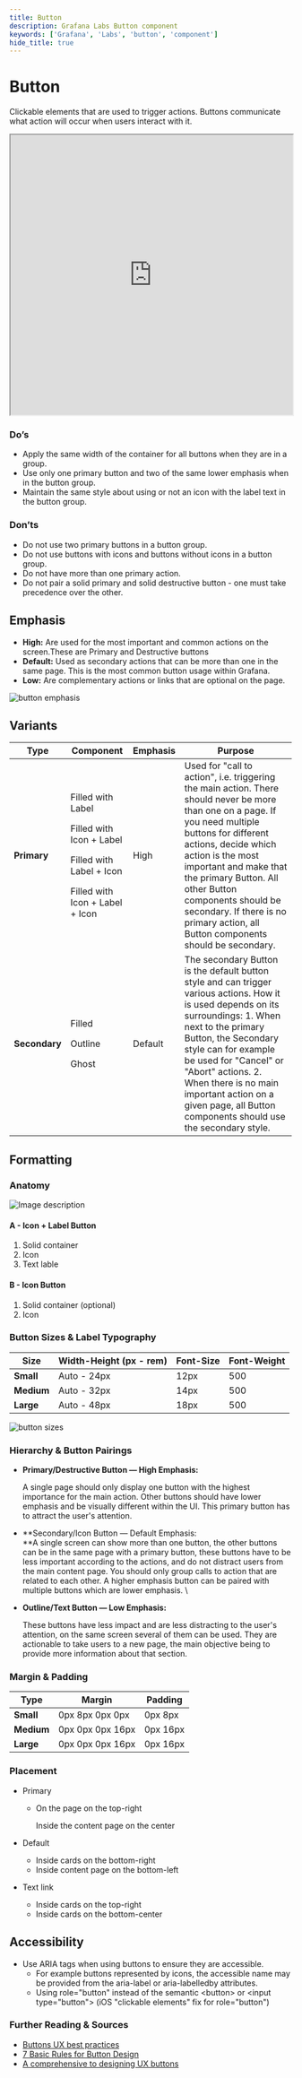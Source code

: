 ```yaml
---
title: Button
description: Grafana Labs Button component
keywords: ['Grafana', 'Labs', 'button', 'component']
hide_title: true
---
```



# Button <Badge text='ready' color='green'></Badge>


Clickable elements that are used to trigger actions. Buttons communicate what action will occur when users interact with it.

<iframe
  src="https://developers.grafana.com/ui/latest/index.html?path=/story/buttons-button--basic&full=1&shortcuts=false&singleStory=true"
  width="100%"
  height="500px"
></iframe>

### Do’s



* Apply the same width of the container for all buttons when they are in a group.
* Use only one primary button and two of the same lower emphasis when in the button group.
* Maintain the same style about using or not an icon with the label text in the button group.


### Don’ts



* Do not use two primary buttons in a button group.
* Do not use buttons with icons and buttons without icons in a button group.
* Do not have more than one primary action.
* Do not pair a solid primary and solid destructive button - one must take precedence over the other.


## Emphasis	



* **High:** Are used for the most important and common actions on the screen.These are Primary and Destructive buttons
* **Default:** Used as secondary actions that can be more than one in the same page. This is the most common button usage within Grafana.
* **Low:** Are complementary actions or links that are optional on the page.

![button emphasis](/img/button_emphasis.png 'Visual representation of button emphasis')


## Variants

| Type | Component| Emphasis | Purpose |
| ---- | -------- | -------- | ------- |
| **Primary** | <p>Filled with Label</p> <p>Filled with Icon + Label </p> <p>Filled with Label + Icon</p> <p>Filled with Icon + Label + Icon</p> | High | Used for "call to action", i.e. triggering the main action. There should never be more than one on a page. If you need multiple buttons for different actions, decide which action is the most important and make that the primary Button. All other Button components should be secondary. If there is no primary action, all Button components should be secondary. |
| **Secondary** | <p>Filled</p> <p>Outline</p> <p>Ghost</p> | Default | The secondary Button is the default button style and can trigger various actions. How it is used depends on its surroundings: 	1. When next to the primary Button, the Secondary style can for example be used for "Cancel" or "Abort" actions. 	2. When there is no main important action on a given page, all Button components should use the secondary style. |



## Formatting


### Anatomy
![Image description](/img/button_anatomy.png 'Visual representation of button anatomy')


#### A - Icon + Label Button
1. Solid container
2. Icon
3. Text lable

#### B - Icon Button
1. Solid container (optional)
2. Icon




### Button Sizes & Label Typography
| Size | Width-Height (px - rem)| Font-Size | Font-Weight |
| ---- | -----------------------| --------- | ----------- |
| **Small** | Auto - 24px | 12px | 500 |
| **Medium** | Auto - 32px | 14px | 500 |
| **Large** | Auto - 48px | 18px | 500 |


![button sizes](/img/button_sizes.png 'Visual representation of button sizes')

### Hierarchy & Button Pairings



* **Primary/Destructive Button — High Emphasis:**

    A single page should only display one button with the highest importance for the main action. Other buttons should have lower emphasis and be visually different within the UI. This primary button has to attract the user's attention.

* **Secondary/Icon Button — Default Emphasis: \
**A single screen can show more than one button, the other buttons can be in the same page with a primary button, these buttons have to be less important according to the actions, and do not distract users from the main content page. You should only group calls to action that are related to each other. A higher emphasis button can be paired with multiple buttons which are lower emphasis. \

* **Outline/Text Button — Low Emphasis:**

    These buttons have less impact and are less distracting to the user's attention, on the same screen several of them can be used.  They are actionable to take users to a new page, the main objective being to provide more information about that section. 
	

### Margin & Padding
| Type | Margin | Padding |
| ---- | --------- | ----------- |
| **Small** | 0px 8px 0px 0px | 0px 8px |
| **Medium** | 0px 0px 0px 16px | 0px 16px |
| **Large** | 0px 0px 0px 16px | 0px 16px |     



### Placement



* Primary
    * On the page on the top-right

        Inside the content page on the center

* Default
    * Inside cards on the bottom-right
    * Inside content page on the bottom-left
* Text link
    * Inside cards on the top-right
    * Inside cards on the bottom-center


## Accessibility



* Use ARIA tags when using buttons to ensure they are accessible.
    * For example buttons represented by icons, the accessible name may be provided from the aria-label or aria-labelledby attributes.
    * Using role="button" instead of the semantic &lt;button> or &lt;input type="button"> (iOS "clickable elements" fix for role="button")



### Further Reading & Sources



* [Buttons UX best practices](https://uxplanet.org/5-best-practices-for-designing-effective-buttons-71a4a33e6d26)
* [7 Basic Rules for Button Design](https://uxplanet.org/7-basic-rules-for-button-design-63dcdf5676b4)
* [A comprehensive to designing UX buttons](https://www.invisionapp.com/inside-design/comprehensive-guide-designing-ux-buttons/)
